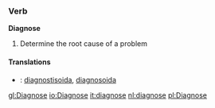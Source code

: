 ===Verb===
'''Diagnose'''
#Determine the root cause of a problem

====Translations====
*{{fi}}: [[diagnostisoida]], [[diagnosoida]]

{{cleanup}}

[[gl:Diagnose]]
[[io:Diagnose]]
[[it:diagnose]]
[[nl:diagnose]]
[[pl:Diagnose]]